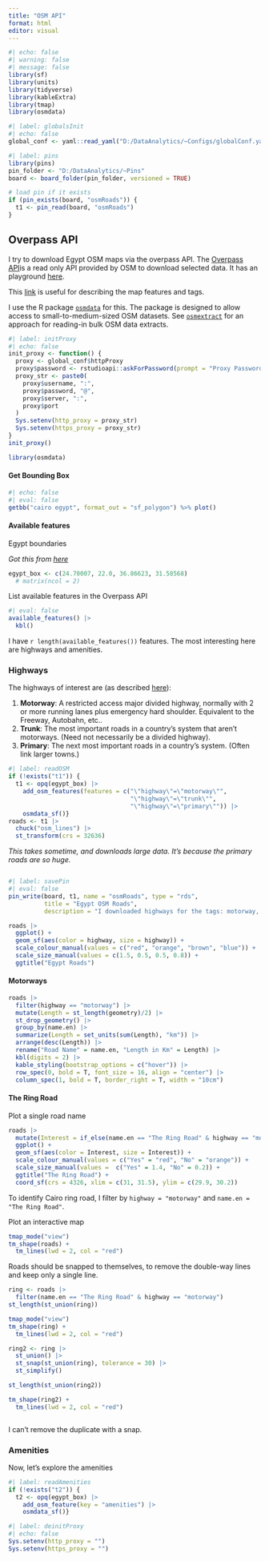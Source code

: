 ```yaml
---
title: "OSM API"
format: html
editor: visual
---
```


```r
#| echo: false
#| warning: false
#| message: false
library(sf)
library(units)
library(tidyverse)
library(kableExtra)
library(tmap)
library(osmdata)
```

```r
#| label: globalsInit
#| echo: false
global_conf <- yaml::read_yaml("D:/DataAnalytics/~Configs/globalConf.yaml")
```

```r
#| label: pins
library(pins)
pin_folder <- "D:/DataAnalytics/~Pins"
board <- board_folder(pin_folder, versioned = TRUE)

# load pin if it exists
if (pin_exists(board, "osmRoads")) {
  t1 <- pin_read(board, "osmRoads")
}
```

## Overpass API

I try to download Egypt OSM maps via the overpass API. The [Overpass API](https://wiki.openstreetmap.org/wiki/Overpass_API)is a read only API provided by OSM to download selected data. It has an playground [here](https://overpass-turbo.eu/).

This [link](https://wiki.openstreetmap.org/wiki/Map_features) is useful for describing the map features and tags.

I use the R package [`osmdata`](https://docs.ropensci.org/osmdata/) for this. The package is designed to allow access to small-to-medium-sized OSM datasets. See [`osmextract`](https://github.com/ropensci/osmextract) for an approach for reading-in bulk OSM data extracts.

```r
#| label: initProxy
#| echo: false
init_proxy <- function() {
  proxy <- global_conf$httpProxy
  proxy$password <- rstudioapi::askForPassword(prompt = "Proxy Password")
  proxy_str <- paste0(
    proxy$username, ":",
    proxy$password, "@",
    proxy$server, ":",
    proxy$port
  )
  Sys.setenv(http_proxy = proxy_str)
  Sys.setenv(https_proxy = proxy_str)
}
init_proxy()
```

```r
library(osmdata)
```

#### Get Bounding Box

```r
#| echo: false
#| eval: false
getbb("cairo egypt", format_out = "sf_polygon") %>% plot()
```

#### Available features

Egypt boundaries

*Got this from [here](https://gist.github.com/graydon/11198540)*

```r
egypt_box <- c(24.70007, 22.0, 36.86623, 31.58568)  
  # matrix(ncol = 2)
```

List available features in the Overpass API

```r
#| eval: false
available_features() |> 
  kbl()
```

I have `r length(available_features())` features. The most interesting here are highways and amenities.

### Highways

The highways of interest are (as described [here](https://wiki.openstreetmap.org/wiki/Map_features#Highway)):

1.  **Motorway**: A restricted access major divided highway, normally with 2 or more running lanes plus emergency hard shoulder. Equivalent to the Freeway, Autobahn, etc..
2.  **Trunk**: The most important roads in a country's system that aren't motorways. (Need not necessarily be a divided highway).
3.  **Primary**: The next most important roads in a country's system. (Often link larger towns.)

```r
#| label: readOSM
if (!exists("t1")) {
  t1 <- opq(egypt_box) |>
    add_osm_features(features = c("\"highway\"=\"motorway\"",
                                  "\"highway\"=\"trunk\"",
                                  "\"highway\"=\"primary\"")) |> 
    osmdata_sf()}
roads <- t1 |> 
  chuck("osm_lines") |> 
  st_transform(crs = 32636)
```

*This takes sometime, and downloads large data. It's because the primary roads are so huge.*

```{}
```

```r
#| label: savePin
#| eval: false
pin_write(board, t1, name = "osmRoads", type = "rds",
          title = "Egypt OSM Roads", 
          description = "I downloaded highways for the tags: motorway, trunk & primary.")
```

```r
roads |> 
  ggplot() +
  geom_sf(aes(color = highway, size = highway)) +
  scale_colour_manual(values = c("red", "orange", "brown", "blue")) +
  scale_size_manual(values = c(1.5, 0.5, 0.5, 0.8)) +
  ggtitle("Egypt Roads")
```

#### Motorways

```r
roads |> 
  filter(highway == "motorway") |> 
  mutate(Length = st_length(geometry)/2) |> 
  st_drop_geometry() |> 
  group_by(name.en) |> 
  summarize(Length = set_units(sum(Length), "km")) |> 
  arrange(desc(Length)) |> 
  rename("Road Name" = name.en, "Length in Km" = Length) |> 
  kbl(digits = 2) |> 
  kable_styling(bootstrap_options = c("hover")) |> 
  row_spec(0, bold = T, font_size = 16, align = "center") |> 
  column_spec(1, bold = T, border_right = T, width = "10cm") 
```

#### The Ring Road

Plot a single road name

```r
roads |> 
  mutate(Interest = if_else(name.en == "The Ring Road" & highway == "motorway", "Yes", "No", missing = "No")) |> 
  ggplot() +
  geom_sf(aes(color = Interest, size = Interest)) +
  scale_colour_manual(values = c("Yes" = "red", "No" = "orange")) +
  scale_size_manual(values =  c("Yes" = 1.4, "No" = 0.2)) +
  ggtitle("The Ring Road") +
  coord_sf(crs = 4326, xlim = c(31, 31.5), ylim = c(29.9, 30.2))
```

To identify Cairo ring road, I filter by `highway = "motorway"` and `name.en = "The Ring Road"`.

Plot an interactive map

```r
tmap_mode("view")
tm_shape(roads) +
  tm_lines(lwd = 2, col = "red")
```

Roads should be snapped to themselves, to remove the double-way lines and keep only a single line.

```r
ring <- roads |> 
  filter(name.en == "The Ring Road" & highway == "motorway")
st_length(st_union(ring))
```

```r
tmap_mode("view")
tm_shape(ring) +
  tm_lines(lwd = 2, col = "red")
```

```r
ring2 <- ring |> 
  st_union() |> 
  st_snap(st_union(ring), tolerance = 30) |> 
  st_simplify()

st_length(st_union(ring2))

tm_shape(ring2) +
  tm_lines(lwd = 2, col = "red")
```

```r

```

I can't remove the duplicate with a snap.

### Amenities

Now, let's explore the amenities

```r
#| label: readAmenities
if (!exists("t2")) {
  t2 <- opq(egypt_box) |>
    add_osm_feature(key = "amenities") |> 
    osmdata_sf()}
```

```r
#| label: deinitProxy
#| echo: false
Sys.setenv(http_proxy = "")
Sys.setenv(https_proxy = "")
```
